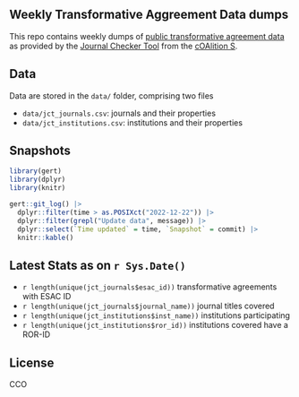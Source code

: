 ## Weekly Transformative Aggreement Data dumps

This repo contains weekly dumps of [public transformative agreement data](https://journalcheckertool.org/transformative-agreements/) as provided by the [Journal Checker Tool](https://journalcheckertool.org/) from the [cOAlition S](https://www.coalition-s.org/). 

## Data

Data are stored in the `data/` folder, comprising two files

- `data/jct_journals.csv`: journals and their properties
- `data/jct_institutions.csv`: institutions and their properties

## Snapshots

```r
library(gert)
library(dplyr)
library(knitr)

gert::git_log() |>
  dplyr::filter(time > as.POSIXct("2022-12-22")) |>
  dplyr::filter(grepl("Update data", message)) |>
  dplyr::select(`Time updated` = time, `Snapshot` = commit) |>
  knitr::kable()
```

## Latest Stats as on `r Sys.Date()`

- `r length(unique(jct_journals$esac_id))` transformative agreements with ESAC ID
- `r length(unique(jct_journals$journal_name))` journal titles covered
- `r length(unique(jct_institutions$inst_name))` institutions participating 
- `r length(unique(jct_institutions$ror_id))` institutions covered have a ROR-ID

## License

CCO
